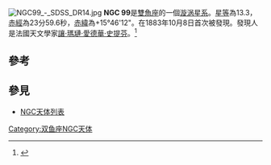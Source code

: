 [[File:NGC99_-_SDSS_DR14.jpg|thumb]]
'''NGC 99'''是[[雙魚座|雙魚座]]的一個[[漩涡星系|漩涡星系]]。[[星等|星等]]為13.3，[[赤經|赤經]]為23分59.6秒，[[赤緯|赤緯]]為+15°46'12"。在1883年10月8日首次被發現。發現人是法國天文學家[[讓·瑪璉·愛德華·史提芬|讓·瑪璉·愛德華·史提芬]]。<ref name=cseligman>{{Cite web|url = http://cseligman.com/text/atlas/ngc0a.htm#99|title = NGC Objects: NGC 50 - 99|website = cseligman.com|last = Seligman|first = Courtney|access-date = 2022-03-18|archive-date = 2018-10-24|archive-url = https://web.archive.org/web/20181024090905/http://cseligman.com/text/atlas/ngc0a.htm#99}}</ref>

== 參考 ==
{{reflist}}
== 參見 ==
* [[NGC天体列表|NGC天体列表]]

{{Catalogs|NGC=99}}
{{Galaxy-stub}}

[[Category:双鱼座NGC天体|Category:双鱼座NGC天体]]